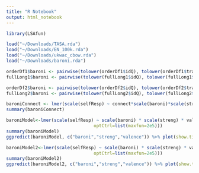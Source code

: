```yaml
---
title: "R Notebook"
output: html_notebook
---
```


```r
library(LSAfun)
```


```r
load("~/Downloads/TASA.rda")
load("~/Downloads/EN_100k.rda")
load("~/Downloads/ukwac_cbow.rda")
load("~/Downloads/baroni.rda")
```

```r
orderDf1$baroni <- pairwise(tolower(orderDf1$idQ), tolower(orderDf1$traits), tvectors = baroni)
fullLong1$baroni <- pairwise(tolower(fullLong1$idQ), tolower(fullLong1$traits), tvectors = baroni)

orderDf2$baroni <- pairwise(tolower(orderDf2$idQ), tolower(orderDf2$traits), tvectors = baroni)
fullLong2$baroni <- pairwise(tolower(fullLong2$idQ), tolower(fullLong2$traits), tvectors = baroni)
```

```r
baroniConnect <- lmer(scale(selfResp) ~ connect*scale(baroni)*scale(streng) + scale(subTend) + scale(traitTend) + ( connect | subID ) + ( 1 | traits), data=fullLong1)
summary(baroniConnect)
```




```r
baroniModel<-lmer(scale(selfResp) ~ scale(baroni) * scale(streng) * valence + scale(subTend) + scale(traitTend)   + ( scale(baroni) + valence | subID ) + ( 1 | traits), data=orderDf1, control=lmerControl(optimizer="bobyqa",
                                 optCtrl=list(maxfun=2e5)))
summary(baroniModel)
ggpredict(baroniModel, c("baroni","streng","valence")) %>% plot(show.title=FALSE) + jtools::theme_apa() + xlab("Semantic Similarity") + ylab("Self-Evaluation")

```

```r
baroniModel2<-lmer(scale(selfResp) ~ scale(baroni) * scale(streng) * valence + scale(subTend) + scale(traitTend)   + ( scale(baroni) + valence | subID ) + ( 1 | traits), data=orderDf2, control=lmerControl(optimizer="bobyqa",
                                 optCtrl=list(maxfun=2e5)))
summary(baroniModel2)
ggpredict(baroniModel2, c("baroni","streng","valence")) %>% plot(show.title=FALSE) + jtools::theme_apa() + xlab("Semantic Similarity") + ylab("Self-Evaluation")
```